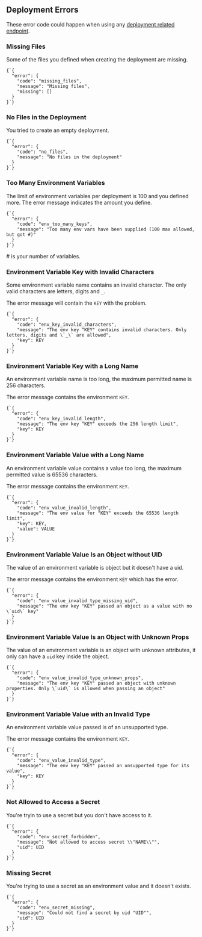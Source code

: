 
## Deployment Errors

These error code could happen when using any [deployment related endpoint](#endpoints/deployments).

### Missing Files
Some of the files you defined when creating the deployment are missing.

<Example>
<Code>{`{
  "error": {
    "code": "missing_files",
    "message": "Missing files",
    "missing": []
  }
}`}</Code>
</Example>

### No Files in the Deployment
You tried to create an empty deployment.

<Example>
<Code>{`{
  "error": {
    "code": "no_files",
    "message": "No files in the deployment"
  }
}`}</Code>
</Example>

### Too Many Environment Variables
The limit of environment variables per deployment is 100 and you defined more. The error message indicates the amount you define.

<Example>
<Code>{`{
  "error": {
    "code": "env_too_many_keys",
    "message": "Too many env vars have been supplied (100 max allowed, but got #)"
  }
}`}</Code>

  <Note><InlineCode>#</InlineCode> is your number of variables.</Note>
</Example>

### Environment Variable Key with Invalid Characters
Some environment variable name contains an invalid character. The only valid characters are letters, digits and `_`.

The error message will contain the `KEY` with the problem.

<Example>
<Code>{`{
  "error": {
    "code": "env_key_invalid_characters",
    "message": "The env key "KEY" contains invalid characters. Only letters, digits and \`_\` are allowed",
    "key": KEY
  }
}`}</Code>
</Example>

### Environment Variable Key with a Long Name
An environment variable name is too long, the maximum permitted name is 256 characters.

The error message contains the environment `KEY`.

<Example>
<Code>{`{
  "error": {
    "code": "env_key_invalid_length",
    "message": "The env key "KEY" exceeds the 256 length limit",
    "key": KEY
  }
}`}</Code>
</Example>

### Environment Variable Value with a Long Name
An environment variable value contains a value too long, the maximum permitted value is 65536 characters.

The error message contains the environment `KEY`.

<Example>
<Code>{`{
  "error": {
    "code": "env_value_invalid_length",
    "message": "The env value for "KEY" exceeds the 65536 length limit",
    "key": KEY,
    "value": VALUE
  }
}`}</Code>
</Example>

### Environment Variable Value Is an Object without UID
The value of an environment variable is object but it doesn't have a uid.

The error message contains the environment `KEY` which has the error.

<Example>
<Code>{`{
  "error": {
    "code": "env_value_invalid_type_missing_uid",
    "message": "The env key "KEY" passed an object as a value with no \`uid\` key"
  }
}`}</Code>
</Example>

### Environment Variable Value Is an Object with Unknown Props
The value of an environment variable is an object with unknown attributes, it only can have a `uid` key inside the object.

<Example>
<Code>{`{
  "error": {
    "code": "env_value_invalid_type_unknown_props",
    "message": "The env key "KEY" passed an object with unknown properties. Only \`uid\` is allowed when passing an object"
  }
}`}</Code>
</Example>

### Environment Variable Value with an Invalid Type
An environment variable value passed is of an unsupported type.

The error message contains the environment `KEY`.

<Example>
<Code>{`{
  "error": {
    "code": "env_value_invalid_type",
    "message": "The env key "KEY" passed an unsupported type for its value",
    "key": KEY
  }
}`}</Code>
</Example>

### Not Allowed to Access a Secret
You're tryin to use a secret but you don't have access to it.

<Example>
<Code>{`{
  "error": {
    "code": "env_secret_forbidden",
    "message": "Not allowed to access secret \\"NAME\\"",
    "uid": UID
  }
}`}</Code>
</Example>

### Missing Secret
You're trying to use a secret as an environment value and it doesn't exists.

<Example>
<Code>{`{
  "error": {
    "code": "env_secret_missing",
    "message": "Could not find a secret by uid "UID"",
    "uid": UID
  }
}`}</Code>
</Example>

